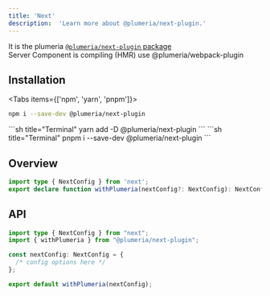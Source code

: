 ```yaml
---
title: 'Next'
description:  'Learn more about @plumeria/next-plugin.'
---
```


It is the plumeria [`@plumeria/next-plugin` package](https://www.npmjs.com/package/@plumeria/next-plugin)  
Server Component is compiling (HMR) use <Link href="/docs/integration/webpack">@plumeria/webpack-plugin</Link>

## Installation
<Tabs items={['npm',  'yarn', 'pnpm']}>
<Tab>
```sh title="Terminal"
npm i --save-dev @plumeria/next-plugin
```
</Tab>
<Tab>
```sh title="Terminal"
yarn add -D @plumeria/next-plugin
```
</Tab>
<Tab>
```sh title="Terminal"
pnpm i --save-dev @plumeria/next-plugin
```
</Tab>
</Tabs>

## Overview
```ts title="TypeScript"
import type { NextConfig } from 'next';
export declare function withPlumeria(nextConfig?: NextConfig): NextConfig;
```

## API
```ts title="next.config.ts"
import type { NextConfig } from "next";
import { withPlumeria } from "@plumeria/next-plugin";

const nextConfig: NextConfig = {
  /* config options here */
};

export default withPlumeria(nextConfig);
```

<Cards>
  <Card title="See more about Installation" href="/docs/getting-started/installation" />
</Cards>